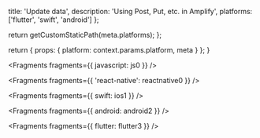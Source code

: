 
  title: 'Update data',
  description: 'Using Post, Put, etc. in Amplify',
  platforms: ['flutter', 'swift', 'android']
};

  return getCustomStaticPath(meta.platforms);
};

  return {
    props: {
      platform: context.params.platform,
      meta
    }
  };
}


<Fragments fragments={{ javascript: js0 }} />


<Fragments fragments={{ 'react-native': reactnative0 }} />


<Fragments fragments={{ swift: ios1 }} />


<Fragments fragments={{ android: android2 }} />


<Fragments fragments={{ flutter: flutter3 }} />

